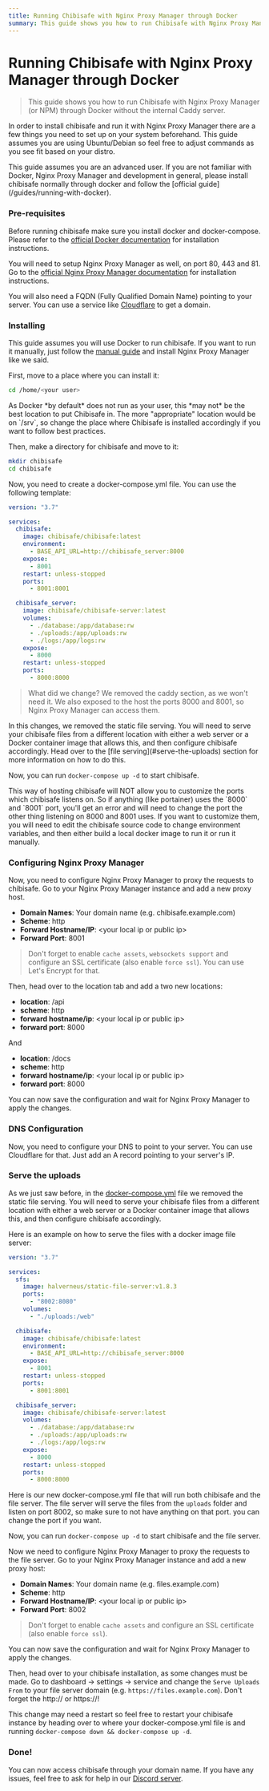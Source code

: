 ```yaml
---
title: Running Chibisafe with Nginx Proxy Manager through Docker
summary: This guide shows you how to run Chibisafe with Nginx Proxy Manager (or NPM) through Docker without the internal Caddy server.
---
```


# Running Chibisafe with Nginx Proxy Manager through Docker
> This guide shows you how to run Chibisafe with Nginx Proxy Manager (or NPM) through Docker without the internal Caddy server.

In order to install chibisafe and run it with Nginx Proxy Manager there are a few things you need to set up on your system beforehand. This guide assumes you are using Ubuntu/Debian so feel free to adjust commands as you see fit based on your distro.

<Callout type="warning">
  This guide assumes you are an advanced user. If you are not familiar with Docker, Nginx Proxy Manager and development in general, please install chibisafe normally through docker and follow the [official guide](/guides/running-with-docker).
</Callout>

### Pre-requisites

Before running chibisafe make sure you install docker and docker-compose. Please refer to the [official Docker documentation](https://docs.docker.com/get-docker/) for installation instructions.

You will need to setup Nginx Proxy Manager as well, on port 80, 443 and 81. Go to the [official Nginx Proxy Manager documentation](https://nginxproxymanager.com/guide/#quick-setup) for installation instructions.

You will also need a FQDN (Fully Qualified Domain Name) pointing to your server. You can use a service like [Cloudflare](https://www.cloudflare.com/) to get a domain.

### Installing

This guide assumes you will use Docker to run chibisafe. If you want to run it manually, just follow the [manual guide](/guides/running-manually) and install Nginx Proxy Manager like we said.

First, move to a place where you can install it:

```bash
cd /home/<your user>
```

<Callout type="warning">
  As Docker *by default* does not run as your user, this *may not* be the best location to put Chibisafe in.
  The more "appropriate" location would be on `/srv`, so change the place where Chibisafe is installed accordingly if you want to follow best practices.
</Callout>

Then, make a directory for chibisafe and move to it:

```bash
mkdir chibisafe
cd chibisafe
```

Now, you need to create a docker-compose.yml file. You can use the following template:

```yaml
version: "3.7"

services:
  chibisafe:
    image: chibisafe/chibisafe:latest
    environment:
      - BASE_API_URL=http://chibisafe_server:8000
    expose:
      - 8001
    restart: unless-stopped
    ports:
      - 8001:8001

  chibisafe_server:
    image: chibisafe/chibisafe-server:latest
    volumes:
      - ./database:/app/database:rw
      - ./uploads:/app/uploads:rw
      - ./logs:/app/logs:rw
    expose:
      - 8000
    restart: unless-stopped
    ports:
      - 8000:8000
```

> What did we change?
> We removed the caddy section, as we won't need it. We also exposed to the host the ports 8000 and 8001, so Nginx Proxy Manager can access them.

<Callout type="warning">
  In this changes, we removed the static file serving. You will need to serve your chibisafe files from a different location with either a web server or a Docker container image that allows this, and then configure chibisafe accordingly.
  Head over to the [file serving](#serve-the-uploads) section for more information on how to do this.
</Callout>

Now, you can run `docker-compose up -d` to start chibisafe.

<Callout type="warning">
  This way of hosting chibisafe will NOT allow you to customize the ports which chibisafe listens on. So if anything (like portainer) uses the `8000` and `8001` port, you'll get an error and will need to change the port the other thing listening on 8000 and 8001 uses.
  If you want to customize them, you will need to edit the chibisafe source code to change environment variables, and then either build a local docker image to run it or run it manually.
</Callout>

### Configuring Nginx Proxy Manager

Now, you need to configure Nginx Proxy Manager to proxy the requests to chibisafe. Go to your Nginx Proxy Manager instance and add a new proxy host.

- **Domain Names**: Your domain name (e.g. chibisafe.example.com)
- **Scheme**: http
- **Forward Hostname/IP**: \<your local ip or public ip\>
- **Forward Port**: 8001

> Don't forget to enable `cache assets`, `websockets support` and configure an SSL certificate (also enable `force ssl`). You can use Let's Encrypt for that.

Then, head over to the location tab and add a two new locations:

- **location**: /api
- **scheme**: http
- **forward hostname/ip**: \<your local ip or public ip\>
- **forward port**: 8000

And

- **location**: /docs
- **scheme**: http
- **forward hostname/ip**: \<your local ip or public ip\>
- **forward port**: 8000

You can now save the configuration and wait for Nginx Proxy Manager to apply the changes.

### DNS Configuration

Now, you need to configure your DNS to point to your server. You can use Cloudflare for that. Just add an A record pointing to your server's IP.

### Serve the uploads

As we just saw before, in the [docker-compose.yml](#installing) file we removed the static file serving. You will need to serve your chibisafe files from a different location with either a web server or a Docker container image that allows this, and then configure chibisafe accordingly.

Here is an example on how to serve the files with a docker image file server:

```yaml
version: "3.7"

services:
  sfs:
    image: halverneus/static-file-server:v1.8.3
    ports:
      - "8002:8080"
    volumes:
      - "./uploads:/web"

  chibisafe:
    image: chibisafe/chibisafe:latest
    environment:
      - BASE_API_URL=http://chibisafe_server:8000
    expose:
      - 8001
    restart: unless-stopped
    ports:
      - 8001:8001

  chibisafe_server:
    image: chibisafe/chibisafe-server:latest
    volumes:
      - ./database:/app/database:rw
      - ./uploads:/app/uploads:rw
      - ./logs:/app/logs:rw
    expose:
      - 8000
    restart: unless-stopped
    ports:
      - 8000:8000
```

Here is our new docker-compose.yml file that will run both chibisafe and the file server. The file server will serve the files from the `uploads` folder and listen on port 8002, so make sure to not have anything on that port. you can change the port if you want.

Now, you can run `docker-compose up -d` to start chibisafe and the file server.

Now we need to configure Nginx Proxy Manager to proxy the requests to the file server. Go to your Nginx Proxy Manager instance and add a new proxy host:

- **Domain Names**: Your domain name (e.g. files.example.com)
- **Scheme**: http
- **Forward Hostname/IP**: \<your local ip or public ip\>
- **Forward Port**: 8002

> Don't forget to enable `cache assets` and configure an SSL certificate (also enable `force ssl`).

You can now save the configuration and wait for Nginx Proxy Manager to apply the changes.

Then, head over to your chibisafe installation, as some changes must be made. Go to dashboard -> settings -> service and change the `Serve Uploads From` to your file server domain (e.g. `https://files.example.com`). Don't forget the http:// or https://!

This change may need a restart so feel free to restart your chibisafe instance by heading over to where your docker-compose.yml file is and running `docker-compose down && docker-compose up -d`.

### Done!

You can now access chibisafe through your domain name. If you have any issues, feel free to ask for help in our [Discord server](https://discord.gg/5g6vgwn).
